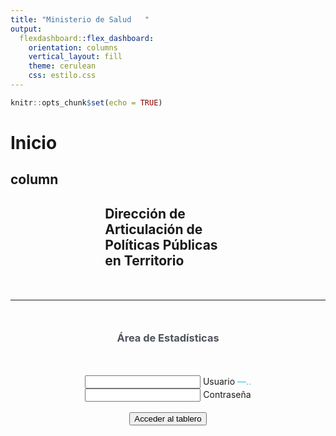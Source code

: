 ```yaml
---
title: "Ministerio de Salud   "
output: 
  flexdashboard::flex_dashboard:
    orientation: columns
    vertical_layout: fill
    theme: cerulean
    css: estilo.css
---
```


```r
knitr::opts_chunk$set(echo = TRUE)
```

# Inicio {data-icon="fa-home" .bprueba}

## column  

### {.bginstitu}


<div style='width: 40%;  margin: auto'>

<h2>Dirección de Articulación de Políticas Públicas en Territorio</h2>
</div>

<hr style='margin: 50px auto'>

<h3 style = 'text-align:center; color:#50535c;'>Área de Estadísticas</h3>
<br>
<br>
<center>
<script>
  function usrpas(){
    if (document.form1.txt.value=="msal" && document.form1.num.value=="1328"){window.location="https://rpubs.com/EstadisticaDAPPTe/tableromil"}
    else {alert("Error en Usuario o Contraseña. Intenta de nuevo.")}
  }
document.oncontextmenu=new Function("return false");
</script>
  <form name="form1">
  <input type="text" name="txt"> Usuario  <FONT COLOR="#37BBED">---..</FONT><br>
  <input type="password" name="num"> Contraseña<br>
  <br>
  <input type="button" value="Acceder al tablero" onclick="usrpas()">
  </form>



</center>
</section>








